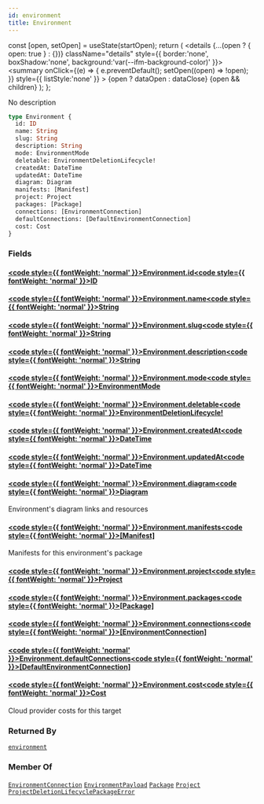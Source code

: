 ```yaml
---
id: environment
title: Environment
---
```









  const [open, setOpen] = useState(startOpen);
  return (
    <details {...(open ? { open: true } : {})} className="details" style={{ border:'none', boxShadow:'none', background:'var(--ifm-background-color)' }}>
      <summary
        onClick={(e) => {
          e.preventDefault();
          setOpen((open) => !open);
        }}
        style={{ listStyle:'none' }}
      >
      {open ? dataOpen : dataClose}
      </summary>
      {open && children}
    </details>
  );
};








No description


```graphql
type Environment {
  id: ID
  name: String
  slug: String
  description: String
  mode: EnvironmentMode
  deletable: EnvironmentDeletionLifecycle!
  createdAt: DateTime
  updatedAt: DateTime
  diagram: Diagram
  manifests: [Manifest]
  project: Project
  packages: [Package]
  connections: [EnvironmentConnection]
  defaultConnections: [DefaultEnvironmentConnection]
  cost: Cost
}
```




### Fields

#### [<code style={{ fontWeight: 'normal' }}>Environment.<b>id</b></code>](#)<Bullet />[<code style={{ fontWeight: 'normal' }}><b>ID</b></code>](/swapi/types/scalars/id.mdx) <Badge class="badge badge--secondary " text="scalar"/> 



#### [<code style={{ fontWeight: 'normal' }}>Environment.<b>name</b></code>](#)<Bullet />[<code style={{ fontWeight: 'normal' }}><b>String</b></code>](/swapi/types/scalars/string.mdx) <Badge class="badge badge--secondary " text="scalar"/> 



#### [<code style={{ fontWeight: 'normal' }}>Environment.<b>slug</b></code>](#)<Bullet />[<code style={{ fontWeight: 'normal' }}><b>String</b></code>](/swapi/types/scalars/string.mdx) <Badge class="badge badge--secondary " text="scalar"/> 



#### [<code style={{ fontWeight: 'normal' }}>Environment.<b>description</b></code>](#)<Bullet />[<code style={{ fontWeight: 'normal' }}><b>String</b></code>](/swapi/types/scalars/string.mdx) <Badge class="badge badge--secondary " text="scalar"/> 



#### [<code style={{ fontWeight: 'normal' }}>Environment.<b>mode</b></code>](#)<Bullet />[<code style={{ fontWeight: 'normal' }}><b>EnvironmentMode</b></code>](/swapi/types/enums/environment-mode.mdx) <Badge class="badge badge--secondary " text="enum"/> 



#### [<code style={{ fontWeight: 'normal' }}>Environment.<b>deletable</b></code>](#)<Bullet />[<code style={{ fontWeight: 'normal' }}><b>EnvironmentDeletionLifecycle!</b></code>](/swapi/types/objects/environment-deletion-lifecycle.mdx) <Badge class="badge badge--secondary badge--non_null" text="non-null"/> <Badge class="badge badge--secondary " text="object"/> 



#### [<code style={{ fontWeight: 'normal' }}>Environment.<b>createdAt</b></code>](#)<Bullet />[<code style={{ fontWeight: 'normal' }}><b>DateTime</b></code>](/swapi/types/scalars/date-time.mdx) <Badge class="badge badge--secondary " text="scalar"/> 



#### [<code style={{ fontWeight: 'normal' }}>Environment.<b>updatedAt</b></code>](#)<Bullet />[<code style={{ fontWeight: 'normal' }}><b>DateTime</b></code>](/swapi/types/scalars/date-time.mdx) <Badge class="badge badge--secondary " text="scalar"/> 



#### [<code style={{ fontWeight: 'normal' }}>Environment.<b>diagram</b></code>](#)<Bullet />[<code style={{ fontWeight: 'normal' }}><b>Diagram</b></code>](/swapi/types/objects/diagram.mdx) <Badge class="badge badge--secondary " text="object"/> 
Environment's diagram links and resources


#### [<code style={{ fontWeight: 'normal' }}>Environment.<b>manifests</b></code>](#)<Bullet />[<code style={{ fontWeight: 'normal' }}><b>[Manifest]</b></code>](/swapi/types/objects/manifest.mdx) <Badge class="badge badge--secondary " text="list"/> <Badge class="badge badge--secondary " text="object"/> 
Manifests for this environment's package


#### [<code style={{ fontWeight: 'normal' }}>Environment.<b>project</b></code>](#)<Bullet />[<code style={{ fontWeight: 'normal' }}><b>Project</b></code>](/swapi/types/objects/project.mdx) <Badge class="badge badge--secondary " text="object"/> 



#### [<code style={{ fontWeight: 'normal' }}>Environment.<b>packages</b></code>](#)<Bullet />[<code style={{ fontWeight: 'normal' }}><b>[Package]</b></code>](/swapi/types/objects/package.mdx) <Badge class="badge badge--secondary " text="list"/> <Badge class="badge badge--secondary " text="object"/> 



#### [<code style={{ fontWeight: 'normal' }}>Environment.<b>connections</b></code>](#)<Bullet />[<code style={{ fontWeight: 'normal' }}><b>[EnvironmentConnection]</b></code>](/swapi/types/objects/environment-connection.mdx) <Badge class="badge badge--secondary " text="list"/> <Badge class="badge badge--secondary " text="object"/> 



#### [<code style={{ fontWeight: 'normal' }}>Environment.<b>defaultConnections</b></code>](#)<Bullet />[<code style={{ fontWeight: 'normal' }}><b>[DefaultEnvironmentConnection]</b></code>](/swapi/types/objects/default-environment-connection.mdx) <Badge class="badge badge--secondary " text="list"/> <Badge class="badge badge--secondary " text="object"/> 



#### [<code style={{ fontWeight: 'normal' }}>Environment.<b>cost</b></code>](#)<Bullet />[<code style={{ fontWeight: 'normal' }}><b>Cost</b></code>](/swapi/types/objects/cost.mdx) <Badge class="badge badge--secondary " text="object"/> 
Cloud provider costs for this target






### Returned By

[`environment`](/swapi/operations/queries/environment.mdx)  <Badge class="badge badge--secondary badge--relation" text="query"/>

### Member Of

[`EnvironmentConnection`](/swapi/types/objects/environment-connection.mdx)  <Badge class="badge badge--secondary badge--relation" text="object"/><Bullet />[`EnvironmentPayload`](/swapi/types/objects/environment-payload.mdx)  <Badge class="badge badge--secondary badge--relation" text="object"/><Bullet />[`Package`](/swapi/types/objects/package.mdx)  <Badge class="badge badge--secondary badge--relation" text="object"/><Bullet />[`Project`](/swapi/types/objects/project.mdx)  <Badge class="badge badge--secondary badge--relation" text="object"/><Bullet />[`ProjectDeletionLifecyclePackageError`](/swapi/types/objects/project-deletion-lifecycle-package-error.mdx)  <Badge class="badge badge--secondary badge--relation" text="object"/>
